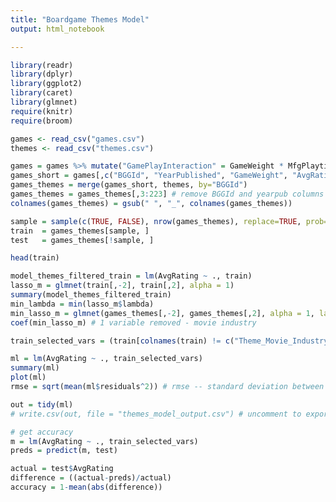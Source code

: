 ---
title: "Boardgame Themes Model"
output: html_notebook

---



```{r, warning = FALSE}
library(readr)
library(dplyr)
library(ggplot2)
library(caret)
library(glmnet)
require(knitr) 
require(broom)
```

```{r}
games <- read_csv("games.csv")
themes <- read_csv("themes.csv")
```


``` {r}
games = games %>% mutate("GamePlayInteraction" = GameWeight * MfgPlaytime)
games_short = games[,c("BGGId", "YearPublished", "GameWeight", "AvgRating", 'MfgPlaytime', 'GamePlayInteraction')]
games_themes = merge(games_short, themes, by="BGGId")
games_themes = games_themes[,3:223] # remove BGGId and yearpub columns
colnames(games_themes) = gsub(" ", "_", colnames(games_themes))

sample = sample(c(TRUE, FALSE), nrow(games_themes), replace=TRUE, prob=c(0.7,0.3))
train  = games_themes[sample, ]
test   = games_themes[!sample, ]

head(train)
```

```{r}
model_themes_filtered_train = lm(AvgRating ~ ., train) 
lasso_m = glmnet(train[,-2], train[,2], alpha = 1)
summary(model_themes_filtered_train)
min_lambda = min(lasso_m$lambda)
min_lasso_m = glmnet(games_themes[,-2], games_themes[,2], alpha = 1, lambda = min_lambda)
coef(min_lasso_m) # 1 variable removed - movie industry

train_selected_vars = (train[colnames(train) != c("Theme_Movie_Industry")])

ml = lm(AvgRating ~ ., train_selected_vars)
summary(ml)
plot(ml)
rmse = sqrt(mean(ml$residuals^2)) # rmse -- standard deviation between residuals

out = tidy(ml)
# write.csv(out, file = "themes_model_output.csv") # uncomment to export csv
```

```{r}
# get accuracy
m = lm(AvgRating ~ ., train_selected_vars)
preds = predict(m, test)

actual = test$AvgRating
difference = ((actual-preds)/actual)
accuracy = 1-mean(abs(difference))
```






